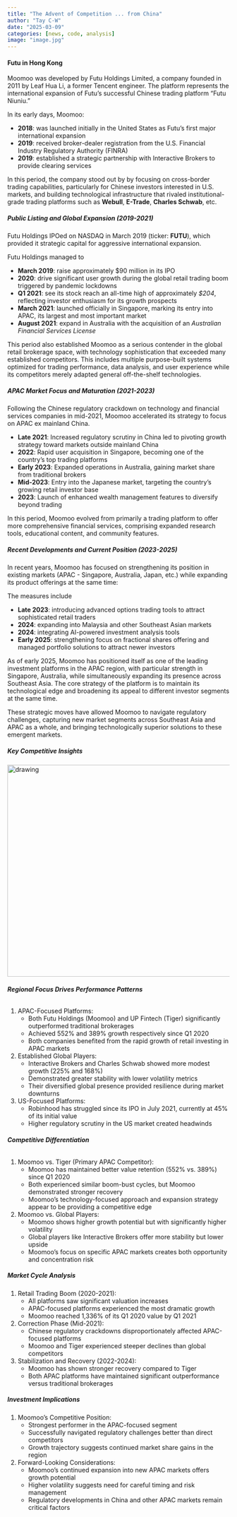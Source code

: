 ```yaml
---
title: "The Advent of Competition ... from China"
author: "Tay C-W"
date: "2025-03-09"
categories: [news, code, analysis]
image: "image.jpg"
---
```


#### **Futu in Hong Kong**
Moomoo was developed by Futu Holdings Limited, a company founded in 2011 by Leaf Hua Li, a former Tencent engineer. The platform represents the international expansion of Futu's successful Chinese trading platform "Futu Niuniu."            

In its early days, Moomoo:

- **2018**: was launched initially in the United States as Futu's first major international expansion
- **2019**: received broker-dealer registration from the U.S. Financial Industry Regulatory Authority (FINRA)
- **2019**: established a strategic partnership with Interactive Brokers to provide clearing services       

In this period, the company stood out by by focusing on cross-border trading capabilities, particularly for Chinese investors interested in U.S. markets, and building technological infrastructure that rivaled institutional-grade trading platforms such as **Webull**, **E-Trade**, **Charles Schwab**, etc.

##### **Public Listing and Global Expansion (2019-2021)**

Futu Holdings IPOed on NASDAQ in March 2019 (ticker: **FUTU**), which provided it strategic capital for aggressive international expansion.

Futu Holdings managed to 

- **March 2019**: raise approximately $90 million in its IPO
- **2020**: drive significant user growth during the global retail trading boom triggered by pandemic lockdowns
- **Q1 2021**: see its stock reach an all-time high of approximately *$204*, reflecting investor enthusiasm for its growth prospects
- **March 2021**: launched officially in Singapore, marking its entry into APAC, its largest and most important market
- **August 2021**: expand in Australia with the acquisition of an *Australian Financial Services License*       

This period also established Moomoo as a serious contender in the global retail brokerage space, with technology sophistication that exceeded many established competitors. This includes multiple purpose-built systems optimized for trading performance, data analysis, and user experience while its competitors merely adapted general off-the-shelf technologies.         

##### **APAC Market Focus and Maturation (2021-2023)**

Following the Chinese regulatory crackdown on technology and financial services companies in mid-2021, Moomoo accelerated its strategy to focus on APAC ex mainland China.

- **Late 2021**: Increased regulatory scrutiny in China led to pivoting growth strategy toward markets outside mainland China
- **2022**: Rapid user acquisition in Singapore, becoming one of the country's top trading platforms
- **Early 2023**: Expanded operations in Australia, gaining market share from traditional brokers
- **Mid-2023**: Entry into the Japanese market, targeting the country's growing retail investor base
- **2023**: Launch of enhanced wealth management features to diversify beyond trading

In this period, Moomoo evolved from primarily a trading platform to offer more comprehensive financial services, comprising expanded research tools, educational content, and community features.       

##### **Recent Developments and Current Position (2023-2025)**

In recent years, Moomoo has focused on strengthening its position in existing markets (APAC - Singapore, Australia, Japan, etc.) while expanding its product offerings at the same time:

The measures include 

- **Late 2023**: introducing advanced options trading tools to attract sophisticated retail traders
- **2024**: expanding into Malaysia and other Southeast Asian markets
- **2024**: integrating AI-powered investment analysis tools
- **Early 2025**: strengthening focus on fractional shares offering and managed portfolio solutions to attract newer investors          

As of early 2025, Moomoo has positioned itself as one of the leading investment platforms in the APAC region, with particular strength in Singapore, Australia, while simultaneously expanding its presence across Southeast Asia. The core strategy of the platform is to maintain its technological edge and broadening its appeal to different investor segments at the same time.

These strategic moves have allowed Moomoo to navigate regulatory challenges, capturing new market segments across Southeast Asia and APAC as a whole, and bringing technologically superior solutions to these emergent markets.


##### **Key Competitive Insights**
<img src="image01.png" alt="drawing" width="720" height="480"/>     

###### **Regional Focus Drives Performance Patterns**

1. APAC-Focused Platforms:
    - Both Futu Holdings (Moomoo) and UP Fintech (Tiger) significantly outperformed traditional brokerages
    - Achieved 552% and 389% growth respectively since Q1 2020
    - Both companies benefited from the rapid growth of retail investing in APAC markets
2. Established Global Players:
    - Interactive Brokers and Charles Schwab showed more modest growth (225% and 168%)
    - Demonstrated greater stability with lower volatility metrics
    - Their diversified global presence provided resilience during market downturns
3. US-Focused Platforms:
    - Robinhood has struggled since its IPO in July 2021, currently at 45% of its initial value
    - Higher regulatory scrutiny in the US market created headwinds

###### **Competitive Differentiation**      

1. Moomoo vs. Tiger (Primary APAC Competitor):
    - Moomoo has maintained better value retention (552% vs. 389%) since Q1 2020
    - Both experienced similar boom-bust cycles, but Moomoo demonstrated stronger recovery
    - Moomoo's technology-focused approach and expansion strategy appear to be providing a competitive edge
2. Moomoo vs. Global Players:
    - Moomoo shows higher growth potential but with significantly higher volatility
    - Global players like Interactive Brokers offer more stability but lower upside
    - Moomoo's focus on specific APAC markets creates both opportunity and concentration risk

##### **Market Cycle Analysis**         

1. Retail Trading Boom (2020-2021):
    - All platforms saw significant valuation increases
    - APAC-focused platforms experienced the most dramatic growth
    - Moomoo reached 1,336% of its Q1 2020 value by Q1 2021
2. Correction Phase (Mid-2021):
    - Chinese regulatory crackdowns disproportionately affected APAC-focused platforms
    - Moomoo and Tiger experienced steeper declines than global competitors
3. Stabilization and Recovery (2022-2024):
    - Moomoo has shown stronger recovery compared to Tiger
    - Both APAC platforms have maintained significant outperformance versus traditional brokerages

##### **Investment Implications**       

1. Moomoo's Competitive Position:
    - Strongest performer in the APAC-focused segment
    - Successfully navigated regulatory challenges better than direct competitors
    - Growth trajectory suggests continued market share gains in the region
2. Forward-Looking Considerations:
    - Moomoo's continued expansion into new APAC markets offers growth potential
    - Higher volatility suggests need for careful timing and risk management
    - Regulatory developments in China and other APAC markets remain critical factors



      

